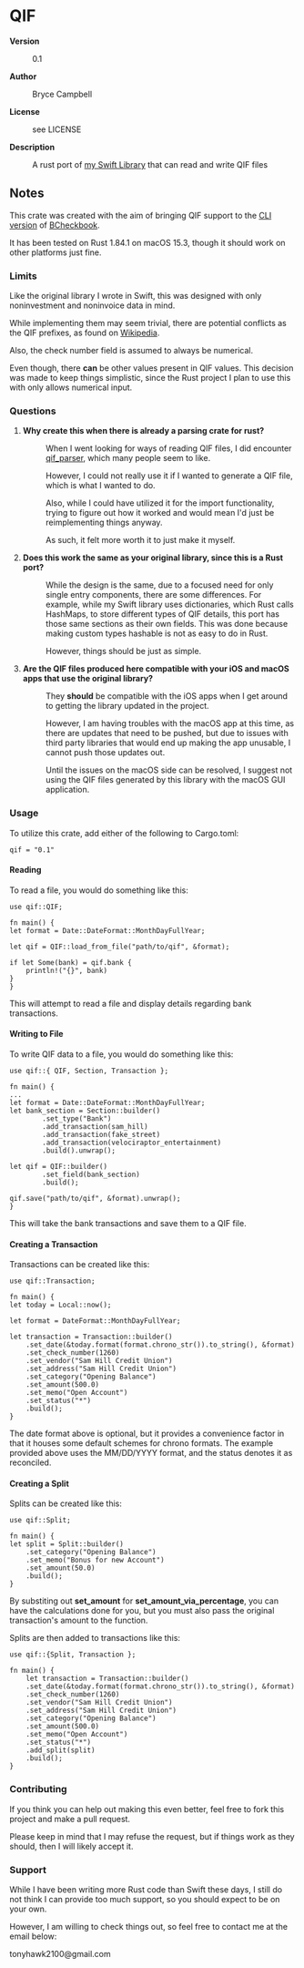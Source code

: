 =QIF=

<dl>
<dt style="font-weight:bold">Version</dt>
<dd>0.1</dd>
<dt style="font-weight:bold">Author</dt>
<dd>Bryce Campbell</dd>
<dt style="font-weight:bold">License</dt>
<dd>see LICENSE</dd>
<dt style="font-weight:bold">Description</dt>
<dd>
<p>A rust port of 
<a href="https://github.com/bryceac/QIF">my Swift Library</a> 
that can read and write QIF files</p>
</dd>
</dl>

==Notes==

This crate was created with the aim of bringing QIF support 
to the <a href="https://github.com/bryceac/rcheckbook">CLI version</a>
of <a href="https://github.com/bryceac/BCheckbook">BCheckbook</a>.

It has been tested on Rust 1.84.1 on macOS 15.3, 
though it should work on other platforms just fine.

===Limits===

Like the original library I wrote in Swift, 
this was designed with only noninvestment 
and noninvoice data in mind.

While implementing them may seem trivial, 
there are potential conflicts as the QIF prefixes,
as found on 
<a href="https://en.wikipedia.org/wiki/Quicken_Interchange_Format">Wikipedia</a>.

Also, the check number field is assumed to always be numerical.

Even though, there <strong>can</strong> 
be other values present in QIF values. 
This decision was made to keep things simplistic, 
since the Rust project I plan to use this with 
only allows numerical input.

===Questions===

<ol>
<li>
<dl>
<dt style="font-weight:bold">Why create this when there is already a parsing crate for rust?</dt>
<dd>
<p>When I went looking for ways of reading QIF files, 
I did encounter <a href="https://crates.io/crates/qif_parser">qif_parser</a>, 
which many people seem to like.</p>
<p>However, 
I could not really use it if I wanted to generate a QIF file, 
which is what I wanted to do.</p>

<p>Also, 
while I could have utilized it for the import functionality,
trying to figure out how it worked 
and would mean I'd just be reimplementing things anyway.</p>

<p>As such, it felt more worth it to just make it myself.</p>
</dd>
</dl>
</li>
<li>
<dl>
<dt style="font-weight:bold">Does this work the same as your original library, since this is a Rust port?</dt>
<dd>
<p>While the design is the same, 
due to a focused need for only single entry components, 
there are some differences. For example, 
while my Swift library uses dictionaries, which Rust calls HashMaps, 
to store different types of QIF details, 
this port has those same sections as their own fields. 
This was done because making custom types hashable 
is not as easy to do in Rust.</p>
<p>However, things should be just as simple.</p>
</dd>
</dl>
</li>
<li>
<dl>
<dt style="font-weight:bold">Are the QIF files produced here compatible with your iOS and macOS apps that use the original library?</dt>
<dd>
<p>They <strong>should</strong> be compatible with the iOS apps 
when I get around to getting the library updated in the project.</p>
<p>However, I am having troubles with the macOS app at this time, 
as there are updates that need to be pushed, but 
due to issues with third party libraries 
that would end up making the app unusable, I cannot push those updates out.</p>
<p>Until the issues on the macOS side can be resolved, 
I suggest not using the QIF files generated by 
this library with the macOS GUI application.</p>
</dd>
</dl>
</li>
</ol>

===Usage===

To utilize this crate, add either of the following to Cargo.toml:

<pre>
qif = "0.1"
</pre>

====Reading====

To read a file, you would do something like this:

<pre>
use qif::QIF;

fn main() {
let format = Date::DateFormat::MonthDayFullYear;

let qif = QIF::load_from_file("path/to/qif", &format);

if let Some(bank) = qif.bank {
    println!("{}", bank)
}
}
</pre>

This will attempt to read a file and 
display details regarding bank transactions.

====Writing to File====

To write QIF data to a file, you would do something like this:

<pre>
use qif::{ QIF, Section, Transaction };

fn main() {
...
let format = Date::DateFormat::MonthDayFullYear;
let bank_section = Section::builder()
        .set_type("Bank")
        .add_transaction(sam_hill)
        .add_transaction(fake_street)
        .add_transaction(velociraptor_entertainment)
        .build().unwrap();

let qif = QIF::builder()
        .set_field(bank_section)
        .build();

qif.save("path/to/qif", &format).unwrap();
}
</pre>

This will take the bank transactions and save them to a QIF file.

====Creating a Transaction====

Transactions can be created like this:

<pre>
use qif::Transaction;

fn main() {
let today = Local::now();

let format = DateFormat::MonthDayFullYear;

let transaction = Transaction::builder()
    .set_date(&today.format(format.chrono_str()).to_string(), &format)
    .set_check_number(1260)
    .set_vendor("Sam Hill Credit Union")
    .set_address("Sam Hill Credit Union")
    .set_category("Opening Balance")
    .set_amount(500.0)
    .set_memo("Open Account")
    .set_status("*")
    .build();
}
</pre>

The date format above is optional, 
but it provides a convenience factor in that it houses some default
schemes for chrono formats. The example provided above 
uses the MM/DD/YYYY format, and the status denotes it as reconciled.

====Creating a Split====

Splits can be created like this:

<pre>
use qif::Split;

fn main() {
let split = Split::builder()
    .set_category("Opening Balance")
    .set_memo("Bonus for new Account")
    .set_amount(50.0)
    .build();
}
</pre>

By substiting out <strong>set_amount</strong> for 
<strong>set_amount_via_percentage</strong>, 
you can have the calculations done for you, 
but you must also pass the original transaction's amount to the function.

Splits are then added to transactions like this:

<pre>
use qif::{Split, Transaction };

fn main() {
    let transaction = Transaction::builder()
    .set_date(&today.format(format.chrono_str()).to_string(), &format)
    .set_check_number(1260)
    .set_vendor("Sam Hill Credit Union")
    .set_address("Sam Hill Credit Union")
    .set_category("Opening Balance")
    .set_amount(500.0)
    .set_memo("Open Account")
    .set_status("*")
    .add_split(split)
    .build();
}
</pre>

===Contributing===

If you think you can help out making this even better, 
feel free to fork this project and make a pull request.

Please keep in mind that I may refuse the request, 
but if things work as they should, then I will likely accept it.

===Support===

While I have been writing more Rust code than Swift these days, 
I still do not think I can provide too much support, 
so you should expect to be on your own.

However, I am willing to check things out, 
so feel free to contact me at the email below:

tonyhawk2100@gmail.com